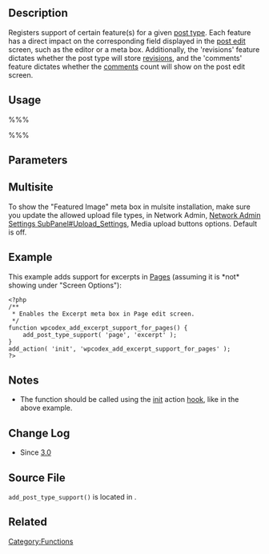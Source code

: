 {{Languages|
{{en|Function Reference/add_post_type_support}}
{{it|Riferimento_funzioni/add_post_type_support}}
{{ja|関数リファレンス/add_post_type_support}}
}}

== Description ==

Registers support of certain feature(s) for a given [[Post Types|post type]]. Each feature has a direct impact on the corresponding field displayed in the [[Writing Posts|post edit]] screen, such as the editor or a meta box.  Additionally, the 'revisions' feature dictates whether the post type will store [[Revision Management|revisions]], and the 'comments' feature dictates whether the [[Comments in WordPress|comments]] count will show on the post edit screen.

== Usage ==

%%%<?php add_post_type_support( $post_type, $supports ) ?>%%%

== Parameters ==

{{Parameter|$post_type|string|Post type. (max. 20 characters)}}
{{Parameter|$supports|string/array|Feature to add.
:* 'title'
:* 'editor' (content)
:* 'author'
:* 'thumbnail' (featured image) (current theme must also support [[Post Thumbnails]])
:* 'excerpt'
:* 'trackbacks'
:* 'custom-fields'
:* 'comments' (also will see comment count balloon on edit screen)
:* 'revisions' (will store revisions)
:* 'page-attributes' (<del>template and</del> menu order) (hierarchical must be true) ''(the page template selector is [http://core.trac.wordpress.org/ticket/12759 only available for the page post type])''
:* 'post-formats' add post formats, see [[Post Formats]]}}

== Multisite ==

To show the "Featured Image" meta box in mulsite installation, make sure you update the allowed upload file types, in Network Admin, [[Network Admin Settings SubPanel#Upload_Settings]], Media upload buttons options. Default is off.

== Example ==

This example adds support for excerpts in [[Pages]] (assuming it is *not* showing under "Screen Options"):
<pre>
<?php
/**
 * Enables the Excerpt meta box in Page edit screen.
 */
function wpcodex_add_excerpt_support_for_pages() {
	add_post_type_support( 'page', 'excerpt' );
}
add_action( 'init', 'wpcodex_add_excerpt_support_for_pages' );
?>
</pre>

== Notes ==

* The function should be called using the [[Plugin API/Action Reference/init|init]] action [[Glossary#Hook|hook]], like in the above example.

== Change Log ==

* Since [[Version 3.0|3.0]]

== Source File ==

<tt>add_post_type_support()</tt> is located in {{Trac|wp-includes/post.php}}.

== Related ==

{{Post Type Tags}}

{{Tag Footer}}

[[Category:Functions]]